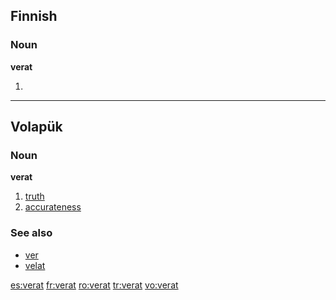 ==Finnish==

===Noun===
'''verat'''

# {{plural of|lang=Finnish|verka}}

----

==Volapük==

===Noun===
'''verat'''

# [[truth]]
# [[accurateness]]

===See also===
*[[ver]]
*[[velat]]

[[es:verat]]
[[fr:verat]]
[[ro:verat]]
[[tr:verat]]
[[vo:verat]]